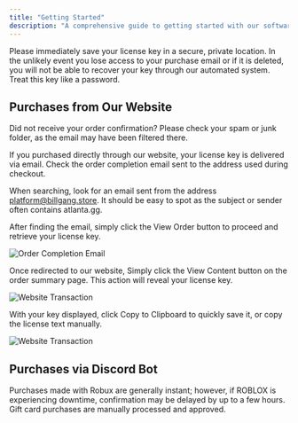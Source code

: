 ```yaml
---
title: "Getting Started"
description: "A comprehensive guide to getting started with our software. Learn how to activate your license, install the software, and get set up quickly and easily."
---
```


<Warning>Please immediately save your license key in a secure, private location. In the unlikely event you lose access to your purchase email or if it is deleted, you will not be able to recover your key through our automated system. Treat this key like a password.</Warning>

## Purchases from Our Website

<Note>Did not receive your order confirmation? Please check your spam or junk folder, as the email may have been filtered there.</Note>

If you purchased directly through our website, your license key is delivered via email. Check the order completion email sent to the address used during checkout.

When searching, look for an email sent from the address platform@billgang.store. It should be easy to spot as the subject or sender often contains atlanta.gg.

After finding the email, simply click the View Order button to proceed and retrieve your license key.

![Order Completion Email](/assets/images/website_purchase1.png)

Once redirected to our website, Simply click the View Content button on the order summary page. This action will reveal your license key.

![Website Transaction](/assets/images/website_purchase2.png)

With your key displayed, click Copy to Clipboard to quickly save it, or copy the license text manually.

![Website Transaction](/assets/images/website_purchase3.png)

## Purchases via Discord Bot

<Note>Purchases made with Robux are generally instant; however, if ROBLOX is experiencing downtime, confirmation may be delayed by up to a few hours. Gift card purchases are manually processed and approved.</Note>